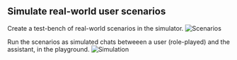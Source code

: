 ## Simulate real-world user scenarios
Create a test-bench of real-world scenarios in the simulator.
![Scenarios](img/scenarios.png)

Run the scenarios as simulated chats betweeen a user (role-played) and the assistant, in the playground.
![Simulation](img/simulate.png)